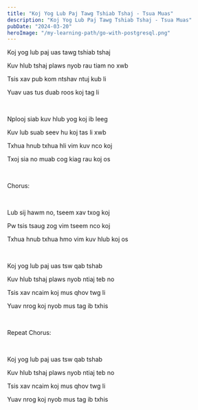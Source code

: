 ```yaml
---
title: "Koj Yog Lub Paj Tawg Tshiab Tshaj - Tsua Muas"
description: "Koj Yog Lub Paj Tawg Tshiab Tshaj - Tsua Muas"
pubDate: "2024-03-20"
heroImage: "/my-learning-path/go-with-postgresql.png"
---
```


Koj yog lub paj uas tawg tshiab tshaj

Kuv hlub tshaj plaws nyob rau tiam no xwb

Tsis xav pub kom ntshav ntuj kub li

Yuav uas tus duab roos koj tag li

<br />

Nplooj siab kuv hlub yog koj ib leeg

Kuv lub suab seev hu koj tas li xwb

Txhua hnub txhua hli vim kuv nco koj

Txoj sia no muab cog kiag rau koj os

<br />

Chorus:

<br />

Lub sij hawm no, tseem xav txog koj

Pw tsis tsaug zog vim tseem nco koj

Txhua hnub txhua hmo vim kuv hlub koj os

<br />

Koj yog lub paj uas tsw qab tshab

Kuv hlub tshaj plaws nyob ntiaj teb no

Tsis xav ncaim koj mus qhov twg li

Yuav nrog koj nyob mus tag ib txhis

<br />

Repeat Chorus:

<br />

Koj yog lub paj uas tsw qab tshab

Kuv hlub tshaj plaws nyob ntiaj teb no

Tsis xav ncaim koj mus qhov twg li

Yuav nrog koj nyob mus tag ib txhis
